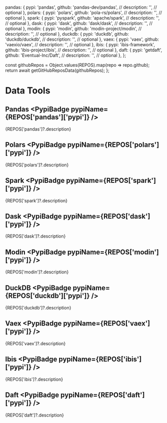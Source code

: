 
  pandas: {
    pypi: 'pandas',
    github: 'pandas-dev/pandas',
    // description: '',  // optional
  },
  polars: {
    pypi: 'polars',
    github: 'pola-rs/polars',
    // description: '',  // optional
  },
  spark: {
    pypi: 'pyspark',
    github: 'apache/spark',
    // description: '',  // optional
  },
  dask: {
    pypi: 'dask',
    github: 'dask/dask',
    // description: '',  // optional
  },
  modin: {
    pypi: 'modin',
    github: 'modin-project/modin',
    // description: '',  // optional
  },
  duckdb: {
    pypi: 'duckdb',
    github: 'duckdb/duckdb',
    // description: '',  // optional
  },
  vaex: {
    pypi: 'vaex',
    github: 'vaexio/vaex',
    // description: '',  // optional
  },
  ibis: {
    pypi: 'ibis-framework',
    github: 'ibis-project/ibis',
    // description: '',  // optional
  },
  daft: {
    pypi: 'getdaft',
    github: 'Eventual-Inc/Daft',
    // description: '',  // optional
  },
};


  const githubRepos = Object.values(REPOS).map(repo => repo.github);
  return await getGitHubReposData(githubRepos);
};


# Data Tools
<ReposTable />


## Pandas <PypiBadge pypiName={REPOS['pandas']['pypi']} />
{REPOS['pandas']?.description}


## Polars <PypiBadge pypiName={REPOS['polars']['pypi']} />
{REPOS['polars']?.description}


## Spark <PypiBadge pypiName={REPOS['spark']['pypi']} />
{REPOS['spark']?.description}


## Dask <PypiBadge pypiName={REPOS['dask']['pypi']} />
{REPOS['dask']?.description}


## Modin <PypiBadge pypiName={REPOS['modin']['pypi']} />
{REPOS['modin']?.description}


## DuckDB <PypiBadge pypiName={REPOS['duckdb']['pypi']} />
{REPOS['duckdb']?.description}


## Vaex <PypiBadge pypiName={REPOS['vaex']['pypi']} />
{REPOS['vaex']?.description}


## Ibis <PypiBadge pypiName={REPOS['ibis']['pypi']} />
{REPOS['ibis']?.description}


## Daft <PypiBadge pypiName={REPOS['daft']['pypi']} />
{REPOS['daft']?.description}